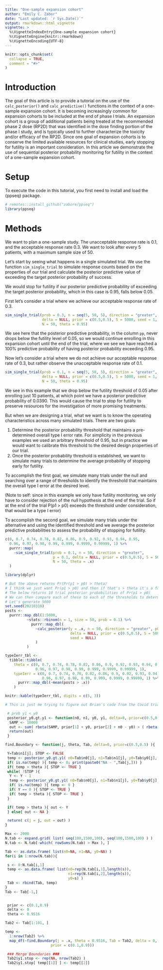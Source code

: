```yaml
---
title: "One-sample expansion cohort"
author: "Emily C. Zabor"
date: "Last updated: `r Sys.Date()`"
output: rmarkdown::html_vignette
vignette: >
  %\VignetteIndexEntry{One-sample expansion cohort}
  %\VignetteEngine{knitr::rmarkdown}
  %\VignetteEncoding{UTF-8}
---
```


```r
knitr::opts_chunk$set(
  collapse = TRUE,
  comment = "#>"
)
```


# Introduction

The goal of this article is to provide a tutorial on the use of the `calc_posterior()` and `calc_predictive()` functions in the context of a one-sample expansion cohort. It is becoming increasingly common for expansion cohorts to be included at the end of phase I trials. An expansion cohort is a group of additional patients being treated at the recommended phase 2 dose (RP2D) that was identified in the dose finding portion of the phase I study, and is typically used to further characterize the toxicity and/or efficacy of the RP2D. Since one goal of expansion cohorts is to conserve the limited available resources for clinical studies, early stopping for futility is an important consideration. In this article we demonstrate the use of sequential posterior probability monitoring for futility in the context of a one-sample expansion cohort.


# Setup

To execute the code in this tutorial, you first need to install and load the {ppseq} package.

```r
# remotes::install_github("zabore/ppseq")
library(ppseq)
```


# Methods

We want to plan a one-sample study. The unacceptable response rate is 0.1, and the acceptable response rate 0.3. We want to look after every 5 patients, with a maximum sample size of 50.

Let's start by seeing what happens in a single simulated trial. We use the function `sim_single_trial` to simulate response counts based on the properties of our trial and calculate the posterior predictive value of exceeding the target posterior probability of success.

We would stop for futility if our posterior predictive probability of exceeding the target posterior probability, which in this case is 0.95, falls below 0.05. 

First let's consider a trial where we achieve our acceptable response rate of 0.3.

```r
sim_single_trial(prob = 0.3, n = seq(5, 50, 5), direction = "greater", p = 0.1,
                 delta = NULL, prior = c(0.5,0.5), S = 5000, seed = 1, 
                 N = 50, theta = 0.95)
```

We see here that the posterior predictive probability, in the column `pp`, never drops below the futility level of 0.05, so we would continue enrolling in this expansion cohort until the end of the trial, where we see we have reached a 100\% predictive probability of having posterior probability exceeding 0.95. 

Now let's consider a trial where we do not achieve our acceptable response rate of 0.3, but rather observe the unacceptable response rate of 0.1.

```r
sim_single_trial(prob = 0.1, n = seq(5, 50, 5), direction = "greater", p = 0.1,
                 delta = NULL, prior = c(0.5,0.5), S = 5000, seed = 1, 
                 N = 50, theta = 0.95)
```

We see in this example that we drop below the futility threshold of 0.05 after enrolling just 10 patients, at which point we have a posterior predictive probability of 0.0390. This would cause the trial to stop for futility to preserve resources for the investigation of more promising treatments.

But when we are designing a trial, what we want is to know the operating characteristics across many simulated trials. There are two goals:

1. Determine the posterior probability threshold that maintains a pre-determined overall type I error rate. For simplicity in the previous examples we used an arbitrary threshold of 0.95, but in practice we would want to calibrate this threshold to the desired design properties of our trial.
2. Once the posterior probability threshold is established, we want to simulate many trials to determine the average probability of stopping early for futility. 

To accomplish the first goal, we simulate many trials under the null and searching over a range of thresholds to identify the threshold that maintains the overall type I error at the desired level.

(Note to self: since in this example we only have futility monitoring, we only have to consider rejection of the null hypothesis at the end of the trial. So if at the end of the trial P(p1 > p0) exceeds the threshold under consideration, that would be a type I error)

To accomplish the second goal, we simulate many trials under the alternative and using the identified threshold and we average the posterior predictive probabilities to assess the probability of stopping for futility.

```r
c(0, 0.7, 0.74, 0.78, 0.82, 0.86, 0.9, 0.92, 0.93, 0.94, 0.95, 
  0.96, 0.97, 0.98, 0.99, 0.999, 0.9999, 0.99999, 1) %>% 
  purrr::map(
    ~sim_single_trial(prob = 0.1, n = 50, direction = "greater", 
                      p = 0.1, delta = NULL, prior = c(0.5,0.5), S = 500, 
                      N = 50, theta = .x)
  )
```


```r
library(dplyr)

# But the above returns Pr(Pr(p1 > p0) > theta)
# I think we just want Pr(p1 > p0) and then if that's > theta it's a false positive?
# The below returns 10 trial posterior probabilities of Pr(p1 > p0)
# We can then compare each of these to each of the thresholds to determine if there would be a type I error or not at that threshold
# Let's generate 5000 
set.seed(20210310)
posts <-
  purrr::map_dbl(1:5000, 
          ~stats::rbinom(n = 1, size = 50, prob = 0.1) %>% 
            purrr::map_dbl(
              ~calc_posterior(y = .x, n = 50, direction = "greater", p0 = 0.1,
                              delta = NULL, prior = c(0.5,0.5), S = 5000, 
                              seed = NULL)
              )
          )

typeIerr_tbl <-
  tibble::tibble(
    theta = c(0, 0.7, 0.74, 0.78, 0.82, 0.86, 0.9, 0.92, 0.93, 0.94, 0.95, 
              0.96, 0.97, 0.98, 0.99, 0.999, 0.9999, 0.99999, 1), 
    typeIerr = c(0, 0.7, 0.74, 0.78, 0.82, 0.86, 0.9, 0.92, 0.93, 0.94, 0.95, 
                 0.96, 0.97, 0.98, 0.99, 0.999, 0.9999, 0.99999, 1) %>% 
      purrr::map_dbl(~mean(posts > .x))
    )

knitr::kable(typeIerr_tbl, digits = c(5, 3))
```


```r
# This is just me trying to figure out Brian's code from the Covid trial

 # prob y1 < y0
 posterior_y0.gt.y1 <- function(n0, n1, y0, y1, delta=0, prior=c(0.5,0.5)){ ## y0 standard     y1 experimental
  SAMP <- 10000
  out <- sum( rbeta(SAMP, prior[1] + y0, prior[2] + n0 - y0) > ( rbeta(SAMP, prior[1] + y1, prior[2] + n1 - y1) + delta ) ) / SAMP
  return(out)
 }

find.Boundary <- function(j, theta, Tab, delta=0, prior=c(0.5,0.5) ){

 Y=Tab$n1[j]; STOP <- FALSE
 temp <- posterior_y0.gt.y1( n0=Tab$n0[j], n1=Tab$n1[j], y0=Tab$y0[j], y1=Y, delta=delta, prior=prior )
 if( is.na(temp) ){ temp <- 0; print(paste0("NA - ",Tab[j,])) }
 if( temp > theta ){ STOP <- TRUE }
 while( !STOP ){
  Y <- Y - 1
  temp <- posterior_y0.gt.y1( n0=Tab$n0[j], n1=Tab$n1[j], y0=Tab$y0[j], y1=Y, delta=delta, prior=prior )
  if( is.na(temp) ){ temp <- 0 }
  if( Y == 0 ){ STOP <- TRUE }
  if( temp > theta ){ STOP <- TRUE }
 }

 if( temp > theta ){ out <- Y 
 } else{ out <- NA }

 return( c(j = j, out = out) )
}

Max <- 2000
N.tab <- expand.grid( list( seq(100,1500,100), seq(100,1500,100) ) )
N.tab <- N.tab[-which( rowSums(N.tab) > Max ), ]

Tab <- as.data.frame( list(n0=NA, n1=NA, y0=NA) ) 
for(i in 1:nrow(N.tab)){

 s <- 0:N.tab[i,1]
 temp <- as.data.frame( list(n0=rep(N.tab[i,1],length(s)),
                             n1=rep(N.tab[i,2],length(s)),
                             y0=s) )
 Tab <- rbind(Tab, temp)
}
Tab <- Tab[-1,]
 

 prior <- c(0.1,0.9)
 delta <- 0
 theta <- 0.9516

Tab2 <- Tab[1:101, ]

temp <- 
  1:nrow(Tab2) %>% 
  map_df(~find.Boundary(j = .x, theta = 0.9516, Tab = Tab2, delta = 0, 
                     prior = c(0.1,0.9)))

 ### Merge Boundaries ###
 Tab2$y1.stop <- rep(NA, nrow(Tab2) )
 Tab2$y1.stop[ temp[[1]] ] <- temp[[2]]
```

